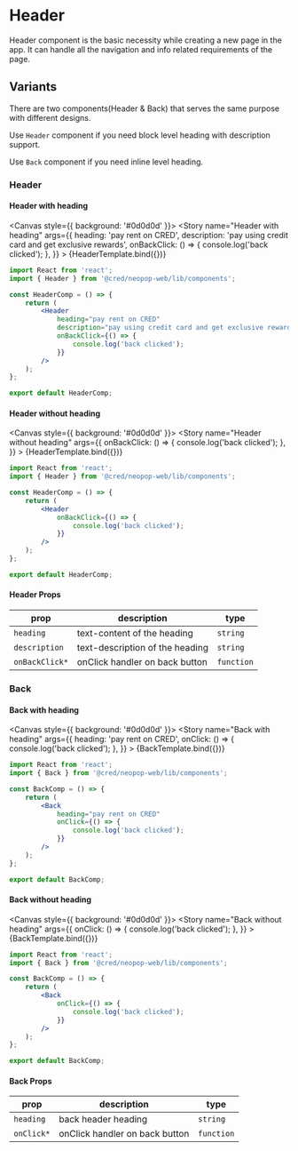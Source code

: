 
<Meta title="Components/Header" />

# Header

Header component is the basic necessity while creating a new page in the app. It can handle all the navigation and info related requirements of the page.

## Variants

There are two components(Header & Back) that serves the same purpose with different designs.

Use `Header` component if you need block level heading with description support.

Use `Back` component if you need inline level heading.



### Header

#### Header with heading

<Canvas style={{ background: '#0d0d0d' }}>
    <Story
        name="Header with heading"
        args={{
            heading: 'pay rent on CRED',
            description: 'pay using credit card and get exclusive rewards',
            onBackClick: () => {
                console.log('back clicked');
            },
        }}
    >
        {HeaderTemplate.bind({})}
    </Story>
</Canvas>

```jsx
import React from 'react';
import { Header } from '@cred/neopop-web/lib/components';

const HeaderComp = () => {
    return (
        <Header
            heading="pay rent on CRED"
            description="pay using credit card and get exclusive rewards"
            onBackClick={() => {
                console.log('back clicked');
            }}
        />
    );
};

export default HeaderComp;
```

#### Header without heading

<Canvas style={{ background: '#0d0d0d' }}>
    <Story
        name="Header without heading"
        args={{
            onBackClick: () => {
                console.log('back clicked');
            },
        }}
    >
        {HeaderTemplate.bind({})}
    </Story>
</Canvas>

```jsx
import React from 'react';
import { Header } from '@cred/neopop-web/lib/components';

const HeaderComp = () => {
    return (
        <Header
            onBackClick={() => {
                console.log('back clicked');
            }}
        />
    );
};

export default HeaderComp;
```

#### Header Props

<div style={{overflowX: 'auto'}}>

| prop           | description                     | type       |
| -------------- | ------------------------------- | ---------- |
| `heading`      | text-content of the heading     | `string`   |
| `description`  | text-description of the heading | `string`   |
| `onBackClick*` | onClick handler on back button  | `function` |

</div>

### Back

#### Back with heading

<Canvas style={{ background: '#0d0d0d' }}>
    <Story
        name="Back with heading"
        args={{
            heading: 'pay rent on CRED',
            onClick: () => {
                console.log('back clicked');
            },
        }}
    >
        {BackTemplate.bind({})}
    </Story>
</Canvas>

```jsx
import React from 'react';
import { Back } from '@cred/neopop-web/lib/components';

const BackComp = () => {
    return (
        <Back
            heading="pay rent on CRED"
            onClick={() => {
                console.log('back clicked');
            }}
        />
    );
};

export default BackComp;
```

#### Back without heading

<Canvas style={{ background: '#0d0d0d' }}>
    <Story
        name="Back without heading"
        args={{
            onClick: () => {
                console.log('back clicked');
            },
        }}
    >
        {BackTemplate.bind({})}
    </Story>
</Canvas>

```jsx
import React from 'react';
import { Back } from '@cred/neopop-web/lib/components';

const BackComp = () => {
    return (
        <Back
            onClick={() => {
                console.log('back clicked');
            }}
        />
    );
};

export default BackComp;
```

#### Back Props

<div style={{overflowX: 'auto'}}>

| prop       | description                    | type       |
| ---------- | ------------------------------ | ---------- |
| `heading`  | back header heading            | `string`   |
| `onClick*` | onClick handler on back button | `function` |

</div>

